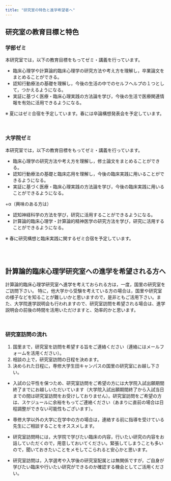 ```yaml
---
title: "研究室の特色と進学希望者へ"
---
```

## 研究室の教育目標と特色

### 学部ゼミ

本研究室では，以下の教育目標をもってゼミ・講義を行っています。

- 臨床心理学や計算論的臨床心理学の研究方法や考え方を理解し，卒業論文をまとめることができる。
- 認知行動療法の基礎を理解し，今後の生活の中でのセルフヘルプの１つとして，つかえるようになる。
- 実証に基づく医療・臨床心理実践の方法論を学び，今後の生活で医療関連情報を有効に活用できるようになる。

※ 夏にはゼミ合宿を予定しています。春には卒論構想発表会を予定しています。
 
<br />

### 大学院ゼミ

本研究室では，以下の教育目標をもってゼミ・講義を行っています。

- 臨床心理学の研究方法や考え方を理解し，修士論文をまとめることができる。
- 認知行動療法の基礎と臨床応用を理解し，今後の臨床実践に用いることができるようになる。
- 実証に基づく医療・臨床心理実践の方法論を学び，今後の臨床実践に用いることができるようになる。
 
+α（興味のある方は）

- 認知神経科学の方法を学び，研究に活用することができるようになる。
- 計算論的臨床心理学・計算論的精神医学の研究方法を学び，研究に活用することができるようになる。

※ 春に研究構想と臨床実践に関するゼミ合宿を予定しています。

<br />
<br />

## 計算論的臨床心理学研究室への進学を希望される方へ
 
計算論的臨床心理学研究室へ進学を考えておられる方は，一度，国里の研究室をご訪問下さい。 特に，他大学から受験を考えている方の場合は，国里や研究室の様子などを知ることが難しいかと思いますので，是非ともご活用下さい。また、大学院進学説明会も行われますので、研究室訪問を希望される場合は、進学説明会の前後の時間を活用いただけますと、効率的かと思います。

<br />

### 研究室訪問の流れ
1. 国里まで，研究室を訪問を希望する旨をご連絡ください（連絡にはメールフォームを活用ください）。
1. 相談の上で，研究室訪問の日程を決めます。
1. 決められた日程に，専修大学生田キャンパスの国里の研究室にお越し下さい。

- 入試の公平性を保つため、研究室訪問をご希望の方には大学院入試出願期間終了までにお越しいただいています（大学院入試出願期間終了から入試当日までの間は研究室訪問をお受けしておりません）。研究室訪問をご希望の方は、スケジュールに余裕をもってご連絡ください（あまりに直前の場合は日程調整ができない可能性もございます）。

- 専修大学以外の大学に在学中の方の場合は，連絡する前に指導を受けている先生にご相談することをオススメします。

- 研究室訪問時には，大学院で学びたい臨床の内容，行いたい研究の内容をお話していただくので，用意しておいてください。緊張してしまうことも多いので，聞いておきたいことをメモしてこられると安心かと思います。

- 研究室訪問は，入学選考や入学後の研究室配属とは無関係ですが，ご自身が学びたい臨床や行いたい研究ができるのか確認する機会としてご活用ください。
